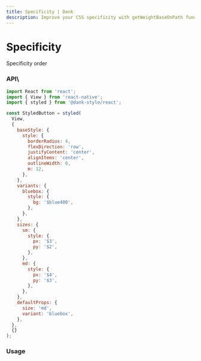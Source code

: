 ```yaml
---
title: Specificity | Dank
description: Improve your CSS specificity with getWeightBaseOnPath function - calculate the precedence of different styles and easily override. Learn more here!
---
```



<Meta title="api/Specificity" />

# Specificity

Specificity order

### API\

```jsx
import React from 'react';
import { View } from 'react-native';
import { styled } from '@dank-style/react';

const StyledButton = styled(
  View,
  {
    baseStyle: {
      style: {
        borderRadius: 4,
        flexDirection: 'row',
        justifyContent: 'center',
        alignItems: 'center',
        outlineWidth: 0,
        m: 12,
      },
    },
    variants: {
      bluebox: {
        style: {
          bg: '$blue400',
        },
      },
    },
    sizes: {
      sm: {
        style: {
          px: '$3',
          py: '$2',
        },
      },
      md: {
        style: {
          px: '$4',
          py: '$3',
        },
      },
    },
    defaultProps: {
      size: 'md',
      variant: 'bluebox',
    },
  },
  {}
);
```

### Usage

<Canvas>
  <Story id="api-stories-specificity--specificity" />
</Canvas>
